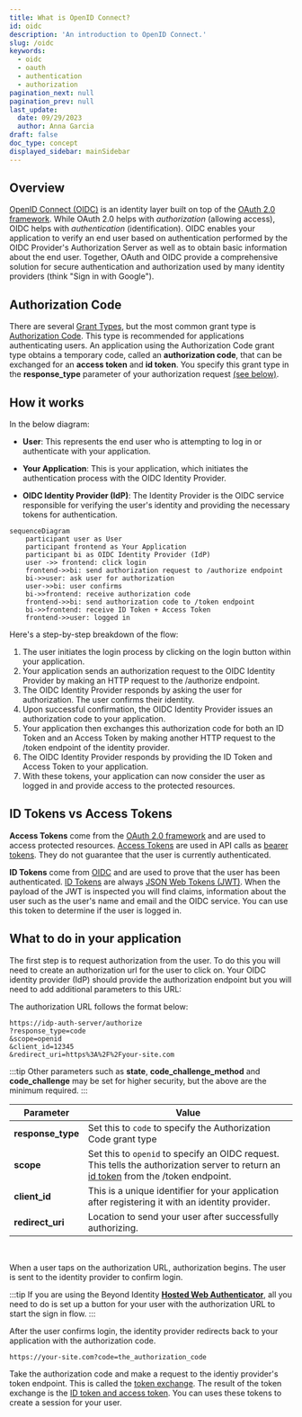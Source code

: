 ```yaml
---
title: What is OpenID Connect?
id: oidc
description: 'An introduction to OpenID Connect.'
slug: /oidc
keywords:
  - oidc
  - oauth
  - authentication
  - authorization
pagination_next: null
pagination_prev: null
last_update:
  date: 09/29/2023
  author: Anna Garcia
draft: false
doc_type: concept
displayed_sidebar: mainSidebar
---
```


## Overview

[OpenID Connect (OIDC)](/docs/terms/oidc) is an identity layer built on top of the [OAuth 2.0 framework](/docs/terms/oauth). While OAuth 2.0 helps with _authorization_ (allowing access), OIDC helps with _authentication_ (identification). OIDC enables your application to verify an end user based on authentication performed by the OIDC Provider's Authorization Server as well as to obtain basic information about the end user. Together, OAuth and OIDC provide a comprehensive solution for secure authentication and authorization used by many identity providers (think "Sign in with Google").

## Authorization Code

There are several [Grant Types](/docs/terms/grant-type.md), but the most common grant type is [Authorization Code](/docs/terms/authorization-code.md). This type is recommended for applications authenticating users. An application using the Authorization Code grant type obtains a temporary code, called an **authorization code**, that can be exchanged for an **access token** and **id token**. You specify this grant type in the **response_type** parameter of your authorization request [(see below)](#what-to-do-in-your-application).

## How it works

In the below diagram:

- **User**: This represents the end user who is attempting to log in or authenticate with your application.

- **Your Application**: This is your application, which initiates the authentication process with the OIDC Identity Provider.

- **OIDC Identity Provider (IdP)**: The Identity Provider is the OIDC service responsible for verifying the user's identity and providing the necessary tokens for authentication.

```mermaid
sequenceDiagram
    participant user as User
    participant frontend as Your Application
    participant bi as OIDC Identity Provider (IdP)
    user ->> frontend: click login
    frontend->>bi: send authorization request to /authorize endpoint
    bi->>user: ask user for authorization
    user->>bi: user confirms
	bi->>frontend: receive authorization code
    frontend->>bi: send authorization code to /token endpoint
    bi->>frontend: receive ID Token + Access Token
    frontend->>user: logged in
```

Here's a step-by-step breakdown of the flow:

1. The user initiates the login process by clicking on the login button within your application.
1. Your application sends an authorization request to the OIDC Identity Provider by making an HTTP request to the /authorize endpoint.
1. The OIDC Identity Provider responds by asking the user for authorization. The user confirms their identity.
1. Upon successful confirmation, the OIDC Identity Provider issues an authorization code to your application.
1. Your application then exchanges this authorization code for both an ID Token and an Access Token by making another HTTP request to the /token endpoint of the identity provider.
1. The OIDC Identity Provider responds by providing the ID Token and Access Token to your application.
1. With these tokens, your application can now consider the user as logged in and provide access to the protected resources.

## ID Tokens vs Access Tokens

**Access Tokens** come from the [OAuth 2.0 framework](/docs/terms/oauth) and are used to access protected resources. [Access Tokens](/docs/terms/access-token.md) are used in API calls as [bearer tokens](/docs/terms/bearer-token.md). They do not guarantee that the user is currently authenticated.

**ID Tokens** come from [OIDC](/docs/terms/oidc.md) and are used to prove that the user has been authenticated. [ID Tokens](/docs/terms/id-token.md) are always [JSON Web Tokens (JWT)](/docs/terms/jwt.md). When the payload of the JWT is inspected you will find claims, information about the user such as the user's name and email and the OIDC service. You can use this token to determine if the user is logged in.

## What to do in your application

The first step is to request authorization from the user. To do this you will need to create an authorization url for the user to click on. Your OIDC identity provider (IdP) should provide the authorization endpoint but you will need to add additional parameters to this URL:

The authorization URL follows the format below:

```http /authorize
https://idp-auth-server/authorize
?response_type=code
&scope=openid
&client_id=12345
&redirect_uri=https%3A%2F%2Fyour-site.com
```

:::tip
Other parameters such as **state**, **code_challenge_method** and **code_challenge** may be set for higher security, but the above are the minimum required.
:::

| Parameter         | Value                                                                                                                                                           |
| ----------------- | --------------------------------------------------------------------------------------------------------------------------------------------------------------- |
| **response_type** | Set this to `code` to specify the Authorization Code grant type                                                                                                 |
| **scope**         | Set this to `openid` to specify an OIDC request. This tells the authorization server to return an [id token](/docs/terms/id-token.md) from the /token endpoint. |
| **client_id**     | This is a unique identifier for your application after registering it with an identity provider.                                                                |
| **redirect_uri**  | Location to send your user after successfully authorizing.                                                                                                      |

<br />

When a user taps on the authorization URL, authorization begins. The user is sent to the identity provider to confirm login.

:::tip
If you are using the Beyond Identity **[Hosted Web Authenticator](/docs/authentication)**, all you need to do is set up a button for your user with the authorization URL to start the sign in flow.
:::

After the user confirms login, the identity provider redirects back to your application with the authorization code.

```http
https://your-site.com?code=the_authorization_code
```

Take the authorization code and make a request to the identiy provider's token endpoint. This is called the [token exchange](/docs/terms/token-exchange.md). The result of the token exchange is the [ID token and access token](#id-tokens-vs-access-tokens). You can uses these tokens to create a session for your user.
